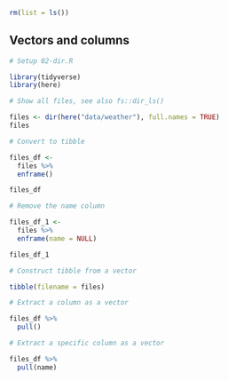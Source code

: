 ```r
rm(list = ls())
```


## Vectors and columns

<!-- Setup 02-dir.R -->
```r
# Setup 02-dir.R
```
```r
library(tidyverse)
library(here)
```


<!-- Show all files, see also fs::dir_ls() -->
```r
# Show all files, see also fs::dir_ls()
```
```r
files <- dir(here("data/weather"), full.names = TRUE)
files
```


<!-- Convert to tibble -->
```r
# Convert to tibble
```
```r
files_df <-
  files %>%
  enframe()

files_df
```


<!-- Remove the name column -->
```r
# Remove the name column
```
```r
files_df_1 <-
  files %>%
  enframe(name = NULL)

files_df_1
```


<!-- Construct tibble from a vector -->
```r
# Construct tibble from a vector
```
```r
tibble(filename = files)
```


<!-- Extract a column as a vector -->
```r
# Extract a column as a vector
```
```r
files_df %>%
  pull()
```


<!-- Extract a specific column as a vector -->
```r
# Extract a specific column as a vector
```
```r
files_df %>%
  pull(name)
```
